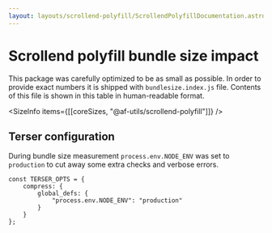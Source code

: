 ```yaml
---
layout: layouts/scrollend-polyfill/ScrollendPolyfillDocumentation.astro
---
```



# Scrollend polyfill bundle size impact

This package was carefully optimized to be as small as possible.
In order to provide exact numbers it is shipped with `bundlesize.index.js` file.
Contents of this file is shown in this table in human-readable format.

<SizeInfo items={[[coreSizes, "@af-utils/scrollend-polyfill"]]} />

## Terser configuration

During bundle size measurement `process.env.NODE_ENV` was set to `production`
to cut away some extra checks and verbose errors.

```tsx
const TERSER_OPTS = {
    compress: {
        global_defs: {
            "process.env.NODE_ENV": "production"
        }
    }
};
```

